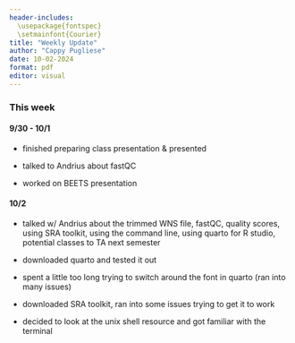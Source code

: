 ```yaml
---
header-includes:
  \usepackage{fontspec}
  \setmainfont{Courier}
title: "Weekly Update"
author: "Cappy Pugliese"
date: 10-02-2024
format: pdf
editor: visual
---
```


### This week

#### 9/30 - 10/1

-   finished preparing class presentation & presented

-   talked to Andrius about fastQC

-   worked on BEETS presentation

#### 10/2

-   talked w/ Andrius about the trimmed WNS file, fastQC, quality scores, using SRA toolkit, using the command line, using quarto for R studio, potential classes to TA next semester

-   downloaded quarto and tested it out

-   spent a little too long trying to switch around the font in quarto (ran into many issues)

-   downloaded SRA toolkit, ran into some issues trying to get it to work

-   decided to look at the unix shell resource and got familiar with the terminal
